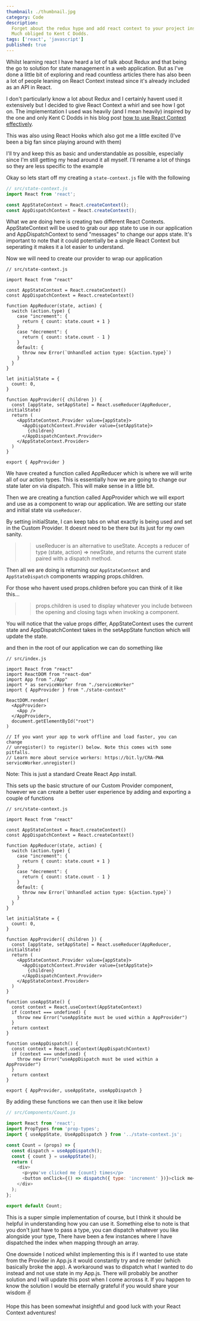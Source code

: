 ```yaml
---
thumbnail: ./thumbnail.jpg
category: Code
description:
  Forget about the redux hype and add react context to your project instead.
  Much obliged to Kent C Dodds.
tags: ['react', 'javascript']
published: true
---
```


Whilst learning react I have heard a lot of talk about Redux and that being the
go to solution for state management in a web application. But as I've done a
little bit of exploring and read countless articles there has also been a lot of
people leaning on React Context instead since it's already included as an API in
React.

I don't particularly know a lot about Redux and I certainly havent used it
extensively but I decided to give React Context a whirl and see how I got on.
The implementation I used was heavily (and I mean heavily) inspired by the one
and only Kent C Dodds in his blog post
[how to use React Context effectively](https://kentcdodds.com/blog/how-to-use-react-context-effectively).

This was also using React Hooks which also got me a little excited (I've been a
big fan since playing around with them)

I'll try and keep this as basic and understandable as possible, especially since
I'm still getting my head around it all myself. I'll rename a lot of things so
they are less specific to the example

Okay so lets start off my creating a `state-context.js` file with the following

```javascript
// src/state-context.js
import React from 'react';

const AppStateContext = React.createContext();
const AppDispatchContext = React.createContext();
```

What we are doing here is creating two different React Contexts. AppStateContext
will be used to grab our app state to use in our application and
AppDispatchContext to send "messages" to change our apps state. It's important
to note that it could potentially be a single React Context but seperating it
makes it a lot easier to understand.

Now we will need to create our provider to wrap our application

```javascript{8-37}
// src/state-context.js

import React from "react"

const AppStateContext = React.createContext()
const AppDispatchContext = React.createContext()

function AppReducer(state, action) {
  switch (action.type) {
    case "increment": {
      return { count: state.count + 1 }
    }
    case "decrement": {
      return { count: state.count - 1 }
    }
    default: {
      throw new Error(`Unhandled action type: ${action.type}`)
    }
  }
}

let initialState = {
  count: 0,
}

function AppProvider({ children }) {
  const [appState, setAppState] = React.useReducer(AppReducer, initialState)
  return (
    <AppStateContext.Provider value={appState}>
      <AppDispatchContext.Provider value={setAppState}>
        {children}
      </AppDispatchContext.Provider>
    </AppStateContext.Provider>
  )
}

export { AppProvider }
```

We have created a function called AppReducer which is where we will write all of
our action types. This is essentially how we are going to change our state later
on via dispatch. This will make sense in a little bit.

Then we are creating a function called AppProvider which we will export and use
as a component to wrap our application. We are setting our state and initial
state via `useReducer`.

By setting initialState, I can keep tabs on what exactly is being used and set
in the Custom Provider. It doesnt need to be there but its just for my own
sanity.

> > useReducer is an alternative to useState. Accepts a reducer of type (state,
> > action) => newState, and returns the current state paired with a dispatch
> > method.

Then all we are doing is returning our `AppStateContext` and `AppStateDispatch`
components wrapping props.children.

For those who havent used props.children before you can think of it like this...

> > props.children is used to display whatever you include between the opening
> > and closing tags when invoking a component.

You will notice that the value props differ, AppStateContext uses the current
state and AppDispatchContext takes in the setAppState function which will update
the state.

and then in the root of our application we can do something like

```javascript{8,11,13}
// src/index.js

import React from "react"
import ReactDOM from "react-dom"
import App from "./App"
import * as serviceWorker from "./serviceWorker"
import { AppProvider } from "./state-context"

ReactDOM.render(
  <AppProvider>
    <App />
  </AppProvider>,
  document.getElementById("root")
)

// If you want your app to work offline and load faster, you can change
// unregister() to register() below. Note this comes with some pitfalls.
// Learn more about service workers: https://bit.ly/CRA-PWA
serviceWorker.unregister()
```

Note: This is just a standard Create React App install.

This sets up the basic structure of our Custom Provider component, however we
can create a better user experience by adding and exporting a couple of
functions

```javascript{37-53}
// src/state-context.js

import React from "react"

const AppStateContext = React.createContext()
const AppDispatchContext = React.createContext()

function AppReducer(state, action) {
  switch (action.type) {
    case "increment": {
      return { count: state.count + 1 }
    }
    case "decrement": {
      return { count: state.count - 1 }
    }
    default: {
      throw new Error(`Unhandled action type: ${action.type}`)
    }
  }
}

let initialState = {
  count: 0,
}

function AppProvider({ children }) {
  const [appState, setAppState] = React.useReducer(AppReducer, initialState)
  return (
    <AppStateContext.Provider value={appState}>
      <AppDispatchContext.Provider value={setAppState}>
        {children}
      </AppDispatchContext.Provider>
    </AppStateContext.Provider>
  )
}

function useAppState() {
  const context = React.useContext(AppStateContext)
  if (context === undefined) {
    throw new Error("useAppState must be used within a AppProvider")
  }
  return context
}

function useAppDispatch() {
  const context = React.useContext(AppDispatchContext)
  if (context === undefined) {
    throw new Error("useAppDispatch must be used within a AppProvider")
  }
  return context
}

export { AppProvider, useAppState, useAppDispatch }
```

By adding these functions we can then use it like below

```javascript
// src/Components/Count.js

import React from 'react';
import PropTypes from 'prop-types';
import { useAppState, UseAppDispatch } from '../state-context.js';

const Count = (props) => {
  const dispatch = useAppDispatch();
  const { count } = useAppState();
  return (
    <div>
      <p>you've clicked me {count} times</p>
      <button onClick={() => dispatch({ type: 'increment' })}>click me</button>
    </div>
  );
};

export default Count;
```

This is a super simple implementation of course, but I think it should be
helpful in understanding how you can use it. Something else to note is that you
don't just have to pass a type, you can dispatch whatever you like alongside
your type, There have been a few instances where I have dispatched the index
when mapping through an array.

One downside I noticed whilst implementing this is if I wanted to use state from
the Provider in App.js it would constantly try and re render (which basically
broke the app). A workaround was to dispatch what I wanted to do instead and not
use state in my App.js. There will probably be another solution and I will
update this post when I come acrosss it. If you happen to know the solution I
would be eternally grateful if you would share your wisdom ✌️

Hope this has been somewhat insightful and good luck with your React Context
adventures!
